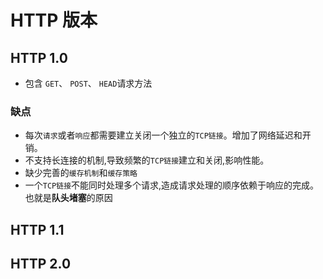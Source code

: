# HTTP 版本

## HTTP 1.0

- 包含 `GET`、 `POST`、 `HEAD`请求方法

### 缺点

- 每次`请求`或者`响应`都需要建立关闭一个独立的`TCP链接`。增加了网络延迟和开销。
- 不支持长连接的机制,导致频繁的`TCP链接`建立和关闭,影响性能。
- 缺少完善的`缓存机制`和`缓存策略`
- 一个`TCP链接`不能同时处理多个请求,造成请求处理的顺序依赖于响应的完成。也就是**队头堵塞**的原因

## HTTP 1.1

## HTTP 2.0
